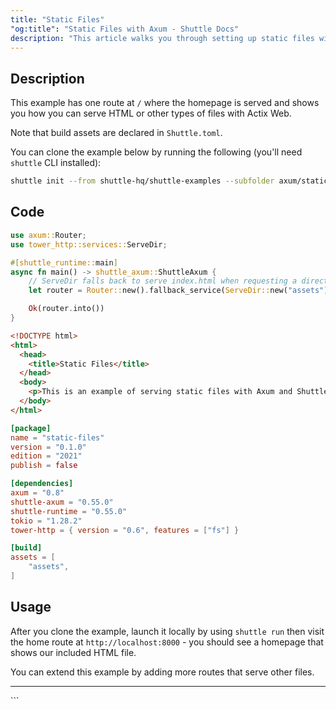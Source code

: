 ---
title: "Static Files"
"og:title": "Static Files with Axum - Shuttle Docs"
description: "This article walks you through setting up static files with Axum, a powerful Rust framework maintained by the Tokio-rs team."
---

## Description

This example has one route at `/` where the homepage is served and shows you how you can serve HTML or other types of files with Actix Web.

Note that build assets are declared in `Shuttle.toml`.

You can clone the example below by running the following (you'll need `shuttle` CLI installed):

```bash
shuttle init --from shuttle-hq/shuttle-examples --subfolder axum/static-files
```

## Code

<CodeGroup>

```rust src/main.rs
use axum::Router;
use tower_http::services::ServeDir;

#[shuttle_runtime::main]
async fn main() -> shuttle_axum::ShuttleAxum {
    // ServeDir falls back to serve index.html when requesting a directory
    let router = Router::new().fallback_service(ServeDir::new("assets"));

    Ok(router.into())
}
```

```html assets/index.html
<!DOCTYPE html>
<html>
  <head>
    <title>Static Files</title>
  </head>
  <body>
    <p>This is an example of serving static files with Axum and Shuttle.</p>
  </body>
</html>
```

```toml Cargo.toml
[package]
name = "static-files"
version = "0.1.0"
edition = "2021"
publish = false

[dependencies]
axum = "0.8"
shuttle-axum = "0.55.0"
shuttle-runtime = "0.55.0"
tokio = "1.28.2"
tower-http = { version = "0.6", features = ["fs"] }
```

```toml Shuttle.toml
[build]
assets = [
    "assets",
]
```

</CodeGroup>

## Usage

After you clone the example, launch it locally by using `shuttle run` then visit the home route at `http://localhost:8000` - you should see a homepage that shows our included HTML file.

You can extend this example by adding more routes that serve other files.

---

<Snippet file="other-frameworks.mdx" />

<Snippet file="check-examples.mdx" />
```

